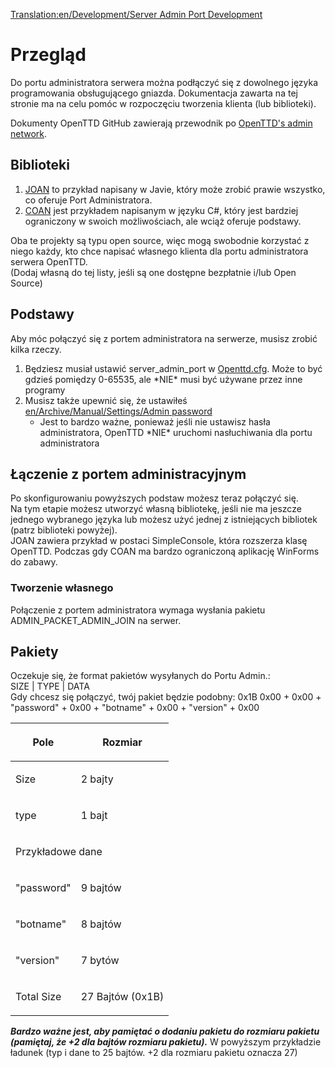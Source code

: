 [[Translation:en/Development/Server Admin Port Development]]
 
<!--{{DevDoc}}-->{{pl/Development/Rozwój}}
= Przegląd =
Do portu administratora serwera można podłączyć się z dowolnego języka programowania obsługującego gniazda. Dokumentacja zawarta na tej stronie ma na celu pomóc w rozpoczęciu tworzenia klienta (lub biblioteki).

Dokumenty OpenTTD GitHub zawierają przewodnik po [https://github.com/OpenTTD/OpenTTD/blob/master/docs/admin_network.md OpenTTD's admin network].

== Biblioteki ==
# [http://dev.openttdcoop.org/projects/joan JOAN] to przykład napisany w Javie, który może zrobić prawie wszystko, co oferuje Port Administratora.<br />
# [http://dev.openttdcoop.org/projects/coan COAN] jest przykładem napisanym w języku C#, który jest bardziej ograniczony w swoich możliwościach, ale wciąż oferuje podstawy.<br /> 
Oba te projekty są typu open source, więc mogą swobodnie korzystać z niego każdy, kto chce napisać własnego klienta dla portu administratora serwera OpenTTD. <br />
(Dodaj własną do tej listy, jeśli są one dostępne bezpłatnie i/lub Open Source)

== Podstawy ==
Aby móc połączyć się z portem administratora na serwerze, musisz zrobić kilka rzeczy.

# Będziesz musiał ustawić server_admin_port w [[pl/Archive/Manual/Settings/Openttd.cfg|Openttd.cfg]]. Może to być gdzieś pomiędzy 0-65535, ale *NIE* musi być używane przez inne programy
# Musisz także upewnić się, że ustawiłeś [[en/Archive/Manual/Settings/Admin password]]
#* Jest to bardzo ważne, ponieważ jeśli nie ustawisz hasła administratora, OpenTTD *NIE* uruchomi nasłuchiwania dla portu administratora

== Łączenie z portem administracyjnym ==
Po skonfigurowaniu powyższych podstaw możesz teraz połączyć się. <br />
Na tym etapie możesz utworzyć własną bibliotekę, jeśli nie ma jeszcze jednego wybranego języka lub możesz użyć jednej z istniejących bibliotek (patrz biblioteki powyżej). <br />
JOAN zawiera przykład w postaci SimpleConsole, która rozszerza klasę OpenTTD. Podczas gdy COAN ma bardzo ograniczoną aplikację WinForms do zabawy.

=== Tworzenie własnego ===
Połączenie z portem administratora wymaga wysłania pakietu ADMIN_PACKET_ADMIN_JOIN na serwer.

== Pakiety ==
Oczekuje się, że format pakietów wysyłanych do Portu Admin.: <br />
SIZE | TYPE | DATA <br />
Gdy chcesz się połączyć, twój pakiet będzie podobny:
0x1B 0x00 + 0x00 + "password" + 0x00 + "botname" + 0x00 + "version" + 0x00
{|
!Pole!!Rozmiar
|-
|Size||2 bajty
|-
|type||1 bajt
|-
!colspan="2"|Przykładowe dane
|-
|"password"||9 bajtów
|-
|"botname"||8 bajtów
|- 
|"version"|| 7 bytów
|-
|Total Size|| 27 Bajtów (0x1B)
|}

'''''Bardzo ważne jest, aby pamiętać o dodaniu pakietu do rozmiaru pakietu (pamiętaj, że +2 dla bajtów rozmiaru pakietu).''''' W powyższym przykładzie ładunek (typ i dane to 25 bajtów. +2 dla rozmiaru pakietu oznacza 27)